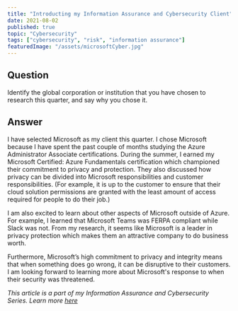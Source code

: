 ```yaml
---
title: "Introducting my Information Assurance and Cybersecurity Client"
date: 2021-08-02
published: true
topic: "Cybersecurity"
tags: ["cybersecurity", "risk", "information assurance"]
featuredImage: "/assets/microsoftCyber.jpg"
---
```


## Question

Identify the global corporation or institution that you have chosen to research this quarter, and say why you chose it.

## Answer

I have selected Microsoft as my client this quarter. I chose Microsoft because I have spent the past couple of months studying the Azure Administrator Associate certifications. During the summer, I earned my Microsoft Certified: Azure Fundamentals certification which championed their commitment to privacy and protection. They also discussed how privacy can be divided into Microsoft responsibilities and customer responsibilities. (For example, it is up to the customer to ensure that their cloud solution permissions are granted with the least amount of access required for people to do their job.)

I am also excited to learn about other aspects of Microsoft outside of Azure. For example, I learned that Microsoft Teams was FERPA compliant while Slack was not. From my research, it seems like Microsoft is a leader in privacy protection which makes them an attractive company to do business worth.

Furthermore, Microsoft’s high commitment to privacy and integrity means that when something does go wrong, it can be disruptive to their customers. I am looking forward to learning more about Microsoft's response to when their security was threatened.

_This article is a part of my Information Assurance and Cybersecurity Series. Learn more [here](https://www.locksleylk.com/2021/cybersecurityintro/)_
